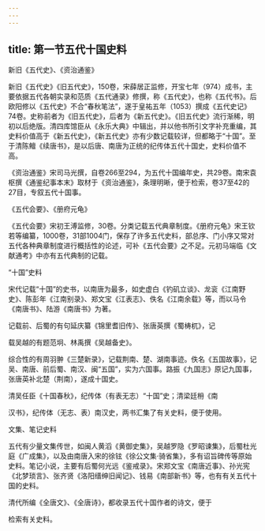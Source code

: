 ```yaml
---
---
---
```

title: 第一节五代十国史料
---



新旧《五代史》、《资治通鉴》

新旧《五代史》《旧五代史》，150卷，宋薛居正监修，开宝七年（974）成书，主要依据五代各朝实录和范质《五代通录》修撰，称《五代史》，也称《五代书》。后欧阳修以《五代史》不合“春秋笔法”，遂于皇祐五年（1053）撰成《五代史记》74卷。史称前者为《旧五代史》，后者为《新五代史》。《旧五代史》流行渐稀，明初以后绝版。清四库馆臣从《永乐大典》中辑出，并以他书所引文字补充重编，其史料价值高于《新五代史》，《新五代史》亦有少数记载较详，但都略于“十国”。至于清陈鳣《续唐书》，是以后唐、南唐为正统的纪传体五代十国史，史料价值不高。

《资治通鉴》宋司马光撰，自卷266至294，为五代十国编年史，共29卷。南宋袁枢撰《通鉴纪事本末》取材于《资治通鉴》，条理明晰，便于检索，卷37至42的27目，专叙五代十国事。

《五代会要》、《册府元龟》

《五代会要》宋初王溥监修，30卷。分类记载五代典章制度。《册府元龟》宋王钦若等编纂，1000卷，31部1004门，保存了许多五代史料，部总序、门小序又常对五代各种典章制度进行概括性的论述，可补《五代会要》之不足。元初马端临《文献通考》中亦有五代典制的记载。

“十国”史料

宋代记载“十国”的史书，以南唐为最多，如史虚白《钓矶立谈》、龙衮《江南野史》、陈彭年《江南别录》、郑文宝《江表志》、佚名《江南余载》等，而以马令《南唐书》、陆游《南唐书》为著。

记载前、后蜀的有句延庆纂《锦里耆旧传》、张唐英撰《蜀梼杌》，记

载吴越的有题范坰、林禹撰《吴越备史》。

综合性的有周羽翀《三楚新录》，记载荆南、楚、湖南事迹。佚名《五国故事》，记吴、南唐、前后蜀、南汉、闽“五国”，实为六国事。路振《九国志》原记九国事，张唐英补北楚（荆南），遂成十国史。

清吴任臣《十国春秋》，纪传体（有表无志）“十国”史；清梁廷枏《南

汉书》，纪传体（无志、表）南汉史，两书汇集了有关史料，便于使用。

文集、笔记史料

五代有少量文集传世，如闽人黄滔《黄御史集》，吴越罗隐《罗昭谏集》，后蜀杜光庭《广成集》，以及由南唐入宋的徐铉《徐公文集·骑省集》，多有诏旨碑传等原始史料。笔记小说，主要有后蜀何光远《鉴戒录》。宋郑文宝《南唐近事》、孙光宪《北梦琐言》、张齐贤《洛阳缙绅旧闻记》、钱易《南部新书》等，也有有关五代十国的史料。

清代所编《全唐文》、《全唐诗》，都收录五代十国作者的诗文，便于

检索有关史料。